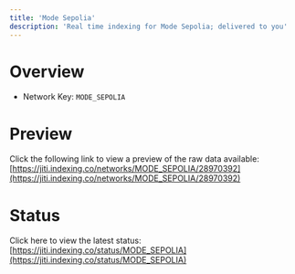 ```yaml
---
title: 'Mode Sepolia'
description: 'Real time indexing for Mode Sepolia; delivered to you'
---
```


# Overview
- Network Key: `MODE_SEPOLIA`

# Preview
Click the following link to view a preview of the raw data available: [https://jiti.indexing.co/networks/MODE_SEPOLIA/28970392](https://jiti.indexing.co/networks/MODE_SEPOLIA/28970392)

# Status
Click here to view the latest status: [https://jiti.indexing.co/status/MODE_SEPOLIA](https://jiti.indexing.co/status/MODE_SEPOLIA)

